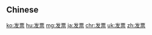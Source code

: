 {{also|發票}}
==Chinese==
{{zh-see|發票}}

[[ko:发票]]
[[hu:发票]]
[[mg:发票]]
[[ja:发票]]
[[chr:发票]]
[[uk:发票]]
[[zh:发票]]